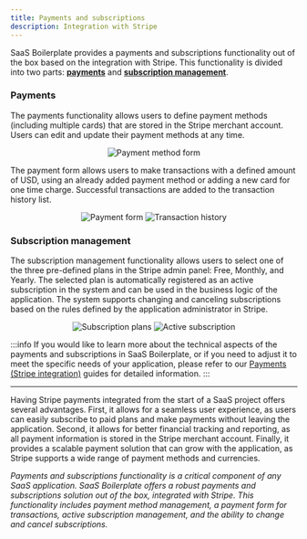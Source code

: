 ```yaml
---
title: Payments and subscriptions
description: Integration with Stripe
---
```


SaaS Boilerplate provides a payments and subscriptions functionality out of the box based on the integration with
Stripe. This functionality is divided into two parts: **[payments](#payments)** and
**[subscription management](#subscription-management)**.

### Payments

The payments functionality allows users to define payment methods (including multiple cards) that are stored in the
Stripe merchant account. Users can edit and update their payment methods at any time.

<p align="center">
  <img src={useBaseUrl("img/features/payments/card-form.png")} alt="Payment method form" />
</p>

The payment form allows users to make transactions with a defined amount of USD, using an already added payment method
or adding a new card for one time charge. Successful transactions are added to the transaction history list.

<p align="center">
  <img src={useBaseUrl("img/features/payments/payment-form.png")} alt="Payment form" />
  <img src={useBaseUrl("img/features/subscriptions/transaction-history.png")} alt="Transaction history" />
</p>

### Subscription management

The subscription management functionality allows users to select one of the three pre-defined plans in the Stripe admin
panel: Free, Monthly, and Yearly. The selected plan is automatically registered as an active subscription in the system
and can be used in the business logic of the application. The system supports changing and canceling subscriptions
based on the rules defined by the application administrator in Stripe.

<p align="center">
  <img src={useBaseUrl("img/features/subscriptions/plans.png")} alt="Subscription plans" />
  <img src={useBaseUrl("img/features/subscriptions/subscriptions.png")} alt="Active subscription" />
</p>


:::info
If you would like to learn more about the technical aspects of the payments and subscriptions in SaaS Boilerplate,
or if you need to adjust it to meet the specific needs of your application, please refer to our
[Payments (Stripe integration)](../../../working-with-sb/payments) guides for detailed information.
:::

----

Having Stripe payments integrated from the start of a SaaS project offers several advantages. First, it allows for a
seamless user experience, as users can easily subscribe to paid plans and make payments without leaving the application.
Second, it allows for better financial tracking and reporting, as all payment information is stored in the Stripe
merchant account. Finally, it provides a scalable payment solution that can grow with the application, as Stripe
supports a wide range of payment methods and currencies.

_Payments and subscriptions functionality is a critical component of any SaaS application. SaaS Boilerplate offers a
robust payments and subscriptions solution out of the box, integrated with Stripe. This functionality includes payment
method management, a payment form for transactions, active subscription management, and the ability to change and cancel
subscriptions._